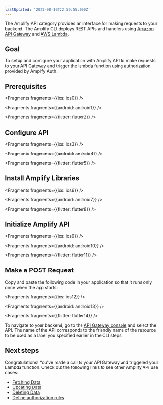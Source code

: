 ```yaml
---
lastUpdated: '2021-08-16T22:59:55.000Z'
---
```

The Amplify API category provides an interface for making requests to your backend. The Amplify CLI deploys REST APIs and handlers using [Amazon API Gateway](http://docs.aws.amazon.com/apigateway/latest/developerguide/) and [AWS Lambda](http://docs.aws.amazon.com/lambda/latest/dg/).

## Goal
To setup and configure your application with Amplify API to make requests to your API Gateway and trigger the lambda function using authorization provided by Amplify Auth.

## Prerequisites


<Fragments fragments={{ios: ios0}} />


<Fragments fragments={{android: android1}} />


<Fragments fragments={{flutter: flutter2}} />

## Configure API


<Fragments fragments={{ios: ios3}} />


<Fragments fragments={{android: android4}} />


<Fragments fragments={{flutter: flutter5}} />

## Install Amplify Libraries


<Fragments fragments={{ios: ios6}} />


<Fragments fragments={{android: android7}} />


<Fragments fragments={{flutter: flutter8}} />

## Initialize Amplify API


<Fragments fragments={{ios: ios9}} />


<Fragments fragments={{android: android10}} />


<Fragments fragments={{flutter: flutter11}} />

## Make a POST Request

Copy and paste the following code in your application so that it runs only once when the app starts:


<Fragments fragments={{ios: ios12}} />


<Fragments fragments={{android: android13}} />


<Fragments fragments={{flutter: flutter14}} />

To navigate to your backend, go to the [API Gateway console](https://aws.amazon.com/apigateway) and select the API. The name of the API corresponds to the friendly name of the resource to be used as a label you specified earlier in the CLI steps.

## Next steps

Congratulations! You've made a call to your API Gateway and triggered your Lambda function. Check out the following links to see other Amplify API use cases:

* [Fetching Data](/lib/restapi/fetch)
* [Updating Data](/lib/restapi/update)
* [Deleting Data](/lib/restapi/delete)
* [Define authorization rules](/lib/restapi/authz)
